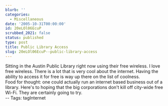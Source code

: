 ```yaml
---
blurb: ''
categories:
  - Miscellaneous
date: '2005-10-31T00:00:00'
id: 20eLOl06EcuP
scrubbed_2021: false
status: published
type: post
title: Public Library Access
slug: 20eLOl06EcuP--public-library-access
---
```


Sitting in the Austin Public Library right now using their free
wireless. I love free wireless. There is a lot that is very cool
about the internet. Having the ability to access it for free is way
up there on the list of coolness.  
Food for thought: one could actually run an internet based business
out of a library. Here's to hoping that the big corporations don't
kill off city-wide free Wi-Fi. They are certainly going to try.  
-- Tags: tagInternet
